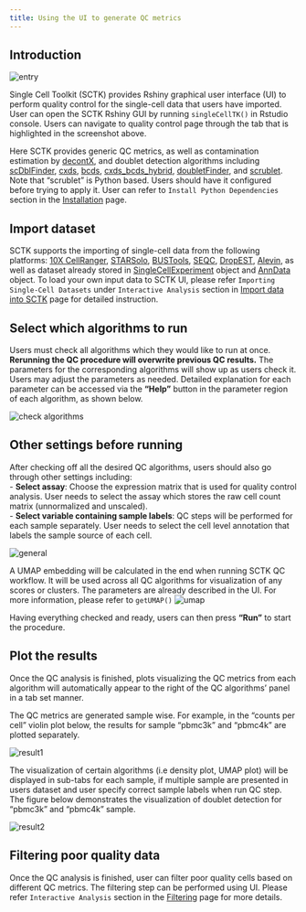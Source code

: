 ```yaml
---
title: Using the UI to generate QC metrics
---
```


## Introduction

![entry](ui_screenshots/qc/qc_ui_entry.png)\

Single Cell Toolkit (SCTK) provides Rshiny graphical user interface (UI) to perform quality control for the single-cell data that users have imported. User can open the SCTK Rshiny GUI by running `singleCellTK()` in Rstudio console. Users can navigate to quality control page through the tab that is highlighted in the screenshot above.  

Here SCTK provides generic QC metrics, as well as contamination estimation by [decontX](https://rdrr.io/bioc/celda/man/decontX.html), and doublet detection algorithms including [scDblFinder](https://rdrr.io/bioc/scDblFinder/), [cxds](https://rdrr.io/bioc/scds/man/cxds.html), [bcds](https://rdrr.io/bioc/scds/man/bcds.html), [cxds_bcds_hybrid](https://rdrr.io/bioc/scds/man/cxds_bcds_hybrid.html), [doubletFinder](https://rdrr.io/github/chris-mcginnis-ucsf/DoubletFinder/man/doubletFinder.html), and [scrublet](https://github.com/swolock/scrublet). Note that "scrublet" is Python based. Users should have it configured before trying to apply it. User can refer to `Install Python Dependencies` section in the [Installation](installation.html) page.

## Import dataset

SCTK supports the importing of single-cell data from the following platforms: [10X CellRanger](https://support.10xgenomics.com/single-cell-gene-expression/software/pipelines/latest/what-is-cell-ranger), [STARSolo](https://github.com/alexdobin/STAR/blob/master/docs/STARsolo.md), [BUSTools](https://www.kallistobus.tools/), [SEQC](https://github.com/ambrosejcarr/seqc), [DropEST](https://github.com/hms-dbmi/dropEst), [Alevin](https://salmon.readthedocs.io/en/latest/alevin.html), as well as dataset already stored in [SingleCellExperiment](https://rdrr.io/bioc/SingleCellExperiment/man/SingleCellExperiment.html) object and [AnnData](https://github.com/theislab/anndata) object. To load your own input data to SCTK UI, please refer `Importing Single-Cell Datasets` under `Interactive Analysis` section in [Import data into SCTK](import_data.html) page for detailed instruction. 

## Select which algorithms to run

Users must check all algorithms which they would like to run at once. **Rerunning the QC procedure will overwrite previous QC results.** The parameters for the corresponding algorithms will show up as users check it. Users may adjust the parameters as needed. Detailed explanation for each parameter can be accessed via the **"Help"** button in the parameter region of each algorithm, as shown below.  

![check algorithms](ui_screenshots/qc/qc_ui_checkAlgo.png)\

## Other settings before running

After checking off all the desired QC algorithms, users should also go through other settings including:  
- **Select assay**: Choose the expression matrix that is used for quality control analysis. User needs to select the assay which stores the raw cell count matrix (unnormalized and unscaled).  
- **Select variable containing sample labels**: QC steps will be performed for each sample separately. User needs to select the cell level annotation that labels the sample source of each cell. 

![general](ui_screenshots/qc/qc_ui_general.png)\

A UMAP embedding will be calculated in the end when running SCTK QC workflow. It will be used across all QC algorithms for visualization of any scores or clusters. The parameters are already described in the UI. For more information, please refer to `getUMAP()` 
![umap](ui_screenshots/qc/qc_ui_umap.png)\

Having everything checked and ready, users can then press **"Run"** to start the procedure.

## Plot the results

Once the QC analysis is finished, plots visualizing the QC metrics from each algorithm will automatically appear to the right of the QC algorithms' panel in a tab set manner. 

The QC metrics are generated sample wise. For example, in the "counts per cell" violin plot below, the results for sample "pbmc3k" and "pbmc4k" are plotted separately. 

![result1](ui_screenshots/qc/qc_ui_result1.png)\

The visualization of certain algorithms (i.e density plot, UMAP plot) will be displayed in sub-tabs for each sample, if multiple sample are presented in users dataset and user specify correct sample labels when run QC step. The figure below demonstrates the visualization of doublet detection for "pbmc3k" and "pbmc4k" sample.

![result2](ui_screenshots/qc/qc_ui_result2.png)\

## Filtering poor quality data

Once the QC analysis is finished, user can filter poor quality cells based on different QC metrics. The filtering step can be performed using UI. Please refer `Interactive Analysis` section in the [Filtering](filtering.html) page for more details.
